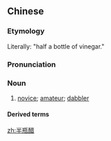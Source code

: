 ==Chinese==
{{zh-forms}}

===Etymology===
Literally: "half a bottle of vinegar."

===Pronunciation===
{{zh-pron
|m=bànpíngcù
|c=bun3 peng4-2 cou3
|cat=n
}}

===Noun===
{{zh-noun}}

# {{lb|zh|slang}} [[novice]]; [[amateur]]; [[dabbler]]

====Derived terms====
{{zh-der|半瓶子醋}}

[[zh:半瓶醋]]
